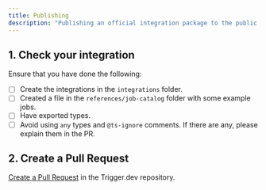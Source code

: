 ```yaml
---
title: Publishing
description: "Publishing an official integration package to the public registry."
---
```


## 1. Check your integration

Ensure that you have done the following:

- [ ] Create the integrations in the `integrations` folder.
- [ ] Created a file in the `references/job-catalog` folder with some example jobs.
- [ ] Have exported types.
- [ ] Avoid using `any` types and `@ts-ignore` comments. If there are any, please explain them in the PR.

## 2. Create a Pull Request

[Create a Pull Request](https://github.com/triggerdotdev/trigger.dev/pulls) in the Trigger.dev repository.
